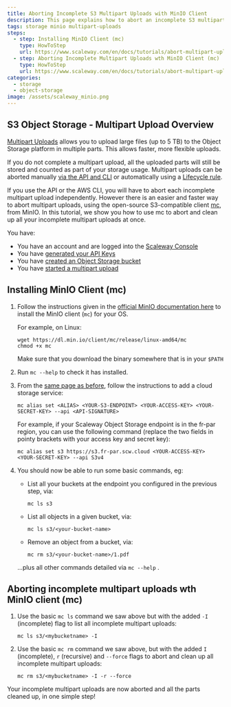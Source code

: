 ```yaml
---
title: Aborting Incomplete S3 Multipart Uploads with MinIO Client
description: This page explains how to abort an incomplete S3 multipart upload with the MinIO client.
tags: storage minio multipart-uploads
steps:
  - step: Installing MinIO Client (mc)
    type: HowToStep
    url: https://www.scaleway.com/en/docs/tutorials/abort-multipart-upload-minio/#-installing-minio
  - step: Aborting Incomplete Multipart Uploads wth MinIO Client (mc)
    type: HowToStep
    url: https://www.scaleway.com/en/docs/tutorials/abort-multipart-upload-minio/#-aborting-a_multipart-upload-with-minio
categories: 
  - storage
  - object-storage
image: /assets/scaleway_minio.png
---
```


## S3 Object Storage - Multipart Upload Overview

[Multipart Uploads](/storage/object/api-cli/multipart-uploads) allows you to upload large files (up to 5 TB) to the Object Storage platform in multiple parts. This allows faster, more flexible uploads.

If you do not complete a multipart upload, all the uploaded parts will still be stored and counted as part of your storage usage. Multipart uploads can be aborted manually [via the API and CLI](/storage/object/api-cli/multipart-uploads/#aborting-a-multipart-upload) or automatically using a [Lifecycle rule](/storage/object/api-cli/lifecycle-rules-api/#setting-rules-for-incomplete-multipart-uploads). 

If you use the API or the AWS CLI, you will have to abort each incomplete multipart upload independently. However there is an easier and faster way to abort multipart uploads, using the open-source S3-compatible client [mc](https://github.com/minio/mc), from MinIO. In this tutorial, we show you how to use mc to abort and clean up all your incomplete multipart uploads at once.

<Message type="requirement">

You have:
- You have an account and are logged into the [Scaleway Console](https://console.scaleway.com)
- You have [generated your API Keys](/console/my-project/how-to/generate-api-key)
- You have [created an Object Storage bucket](/storage/object/how-to/create-a-bucket)
- You have [started a multipart upload](/storage/object/api-cli/multipart-uploads)

</Message>

## Installing MinIO Client (mc)

1. Follow the instructions given in the [official MinIO documentation here](https://docs.min.io/docs/minio-client-quickstart-guide) to install the MinIO client (`mc`) for your OS.

    For example, on Linux:

    ```
    wget https://dl.min.io/client/mc/release/linux-amd64/mc
    chmod +x mc
    ```

    <Message type="note">
    
    Make sure that you download the binary somewhere that is in your `$PATH`

    </Message>

2. Run `mc --help` to check it has installed.

3. From the [same page as before](https://docs.min.io/docs/minio-client-quickstart-guide), follow the instructions to add a cloud storage service:

    ```
    mc alias set <ALIAS> <YOUR-S3-ENDPOINT> <YOUR-ACCESS-KEY> <YOUR-SECRET-KEY> --api <API-SIGNATURE>
    ```

    For example, if your Scaleway Object Storage endpoint is in the fr-par region, you can use the following command (replace the two fields in pointy brackets with your access key and secret key):

    ```
    mc alias set s3 https://s3.fr-par.scw.cloud <YOUR-ACCESS-KEY> <YOUR-SECRET-KEY> --api S3v4
    ```

4. You should now be able to run some basic commands, eg:

    * List all your buckets at the endpoint you configured in the previous step, via:
        ```
        mc ls s3
        ```

    * List all objects in a given bucket, via:
        ```
        mc ls s3/<your-bucket-name>
        ```

    * Remove an object from a bucket, via:
        ```
        mc rm s3/<your-bucket-name>/1.pdf
        ```

    ...plus all other commands detailed via `mc --help` .


## Aborting incomplete multipart uploads wth MinIO client (mc)

1. Use the basic `mc ls` command we saw above but with the added `-I` (incomplete) flag to list all incomplete multipart uploads:
    ```
    mc ls s3/<mybucketname> -I
    ```

2. Use the basic `mc rm` command we saw above, but with the added `I` (incomplete), `r` (recursive) and `--force` flags to abort and clean up all incomplete multipart uploads:

    ```
    mc rm s3/<mybucketname> -I -r --force
    ```

Your incomplete multipart uploads are now aborted and all the parts cleaned up, in one simple step!
